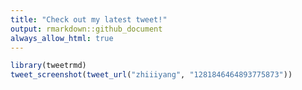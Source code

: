 ```yaml
---
title: "Check out my latest tweet!"
output: rmarkdown::github_document
always_allow_html: true
---
```


```r
library(tweetrmd)
tweet_screenshot(tweet_url("zhiiiyang", "1281846464893775873"))
```

